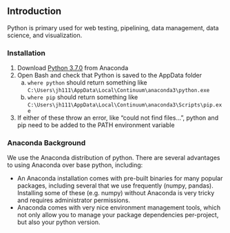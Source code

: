 ## Introduction 

Python is primary used for web testing, pipelining, data management, data science, and visualization.

### Installation {-}

1. Download [Python 3.7.0](https://www.anaconda.com/distribution/) from Anaconda
2. Open Bash and check that Python is saved to the AppData folder
	a. `where python` should return something like `C:\Users\jh111\AppData\Local\Continuum\anaconda3\python.exe`
	b. `where pip` should return something like `C:\Users\jh111\AppData\Local\Continuum\anaconda3\Scripts\pip.exe`
3. If either of these throw an error, like "could not find files...", python and pip need to be added to the PATH environment variable

### Anaconda Background {-}

We use the Anaconda distribution of python. There are several advantages to using Anaconda over base python, including:

* An Anaconda installation comes with pre-built binaries for many popular packages, including several that we use frequently (numpy, pandas). Installing some of these (e.g. numpy) without Anaconda is very tricky and requires administrator permissions.
* Anaconda comes with very nice environment management tools, which not only allow you to manage your package dependencies per-project, but also your python version. 